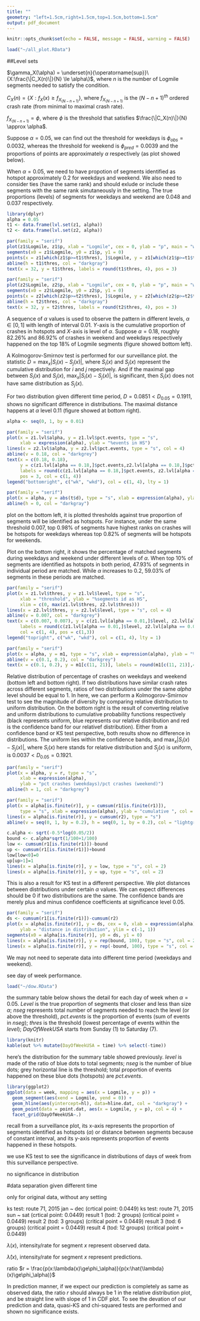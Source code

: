 ---
title: ""
geometry: "left=1.5cm,right=1.5cm,top=1.5cm,bottom=1.5cm"
output: pdf_document
---

```{r setup, include=FALSE}
knitr::opts_chunk$set(echo = FALSE, message = FALSE, warning = FALSE)
```


```{r include = FALSE, cache = FALSE}
load("~/all_plot.RData")
```

##Level sets

$\gamma_X(\alpha) = \underset{n}{\operatorname{sup}}\{X:\frac{\|C_X(n)\|}{N} \le \alpha\}$, where $n$ is the number of Logmile segments needed to satisfy the condition. 

$C_X(n) = \{X:f_X(x) \ge f_{X_{(N-n+1)}}\}$, where $f_{X_{(N-n+1)}}$ is the $(N-n+1)^{th}$ ordered crash rate (from minimal to maximal crash rate).

$f_{X_{(N-n+1)}} = \phi$, where $\phi$ is the threshold that satisfies $\frac{\|C_X(n)\|}{N} \approx \alpha$. 

Suppose $\alpha = 0.05$, we can find out the threshold for weekdays is $\phi_{obs} = 0.0032$, whereas the threshold for weekend is $\phi_{pred} = 0.0039$ and the proportions of points are approximately $\alpha$ respectively (as plot showed below).

When $\alpha = 0.05$, we need to have propotion of segments identified as hotspot approximately 0.2 for weekdays and weekend. We also need to consider ties (have the same rank) and should exlude or include these segments with the same rank simutaneously in the setting. The true proportions (levels) of segments for weekdays and weekend are 0.048 and 0.037 respectively.

```{r fig.height = 3.5, fig.width = 3.5, fig.show = "hold", results = "asis"}
library(dplyr)
alpha = 0.05
t1 <- data.frame(lvl.set(z1, alpha))
t2 <- data.frame(lvl.set(z2, alpha))

par(family = "serif")
plot(z1$Logmile, z1$p, xlab = "Logmile", cex = 0, ylab = "p", main = "weekday")
segments(x0 = z1$Logmile, y0 = z1$p, y1 = 0)
points(x = z1[which(z1$p>=t1$thres), ]$Logmile, y = z1[which(z1$p>=t1$thres), ]$p)
abline(h = t1$thres, col = "darkgray")
text(x = 32, y = t1$thres, labels = round(t1$thres, 4), pos = 3)

par(family = "serif")
plot(z2$Logmile, z2$p, xlab = "Logmile", cex = 0, ylab = "p", main = "weekend")
segments(x0 = z2$Logmile, y0 = z2$p, y1 = 0)
points(x = z2[which(z2$p>=t2$thres), ]$Logmile, y = z2[which(z2$p>=t2$thres), ]$p)
abline(h = t2$thres, col = "darkgray")
text(x = 32, y = t2$thres, labels = round(t2$thres, 4), pos = 3)
```

A sequence of $\alpha$ values is used to observe the pattern in different levels, $\alpha \in [0, 1]$ with length of interval 0.01. $Y$-axis is the cumulative proportion of crashes in hotspots and $X$-axis is level of $\alpha$. Suppose $\alpha = 0.18$, roughly 82.26% and 86.92% of crashes in weekend and weekdays respectively happened on the top 18% of Logmile segments (figure showed bottom left).

A Kolmogorov-Smirnov test is performed for our surveillance plot. the statistic $D = \operatorname{max}_x|S_i(x)-S_j(x)|$, where $S_i(x)$ and $S_j(x)$ represent the cumulative distribution for $i$ and $j$ repectively. And if the maximal gap between $S_i(x)$ and $S_j(x)$, $\operatorname{max}_x|S_i(x)-S_j(x)|$, is significant, then $S_i(x)$ does not have same distribution as $S_j(x)$.

For two distribution given different time period, $D = 0.0851 < D_{0.05} = 0.1911$, shows no significant difference in distributions. The maximal distance happens at $\alpha$ level 0.11 (figure showed at bottom right). 

```{r fig.height = 3.5, fig.width = 3.5, fig.show = "hold", results = "asis"}
alpha <- seq(0, 1, by = 0.01)

par(family = "serif")
plot(x = z1.lvl$alpha, y = z1.lvl$pct.events, type = "s", 
     xlab = expression(alpha), ylab = "%events in HS")
lines(x = z2.lvl$alpha, y = z2.lvl$pct.events, type = "s", col = 4)
abline(v = 0.18, col = "darkgrey")
text(x = c(0.18, 0.18), 
     y = c(z1.lvl[alpha == 0.18,]$pct.events,z2.lvl[alpha == 0.18,]$pct.events),
     labels = round(c(z1.lvl[alpha == 0.18,]$pct.events, z2.lvl[alpha == 0.18,]$pct.events),4), 
     pos = 3, col = c(1, 4))
legend("bottomright", c("wk", "wkd"), col = c(1, 4), lty = 1)

par(family = "serif")
plot(x = alpha, y = abs(t$d), type = "s", xlab = expression(alpha), ylab = "distance")
abline(h = 0, col = "darkgray")
```

plot on the bottom left, it is plotted thresholds against true proportion of segments will be identified as hotspots. For instance, under the same threshold 0.007, top 0.98% of segments have highest ranks on crashes will be hotspots for weekdays whereas top 0.82% of segments will be hotspots for weekends. 

Plot on the bottom right, it shows the percentage of matched segments during weekdays and weekend under different levels of $\alpha$. When top 10% of segments are identified as hotspots in both period, 47.93% of segments in individual period are matched. While $\alpha$ increases to 0.2, 59.03% of segments in these periods are matched.

```{r fig.height = 3.5, fig.width = 3.5, fig.show = "hold", results = "asis"}
par(family = "serif")
plot(x = z1.lvl$thres, y = z1.lvl$level, type = "s", 
     xlab = "threshold", ylab = "%segments id as HS", 
     xlim = c(0, max(z1.lvl$thres, z2.lvl$thres)))
lines(x = z2.lvl$thres, y = z2.lvl$level, type = "s", col = 4)
abline(v = 0.007, col = "darkgrey")
text(x = c(0.007, 0.007), y = c(z1.lvl[alpha == 0.01,]$level, z2.lvl[alpha == 0.01,]$level),
     labels = round(c(z1.lvl[alpha == 0.01,]$level, z2.lvl[alpha == 0.01,]$level),4), 
     col = c(1, 4), pos = c(1,3))
legend("topright", c("wk", "wkd"), col = c(1, 4), lty = 1)

par(family = "serif")
plot(x = alpha, y = m1, type = "s", xlab = expression(alpha), ylab = "% matches")
abline(v = c(0.1, 0.2), col = "darkgrey")
text(x = c(0.1, 0.2), y = m1[c(11, 21)], labels = round(m1[c(11, 21)],4), pos = 3)
```

Relative distribution of percentage of crashes on weekdays and weekend (bottom left and bottom right). If two distributions have similar crash rates across different segments, ratios of two distributions under the same $alpha$ level should be equal to 1. In here, we can perform a Kolmogorov-Smirnov test to see the magnitude of diversity by comparing relative distribution to uniform distribution. On the bottom right is the result of converting relative and uniform distributions to cumulative probability functions respectively (black represents uniform, blue represents our relative distribution and red is the confidence band for our relativef distribution).
Either from a confidence band or KS test perspective, both results show no difference in distributions. The uniform lies within the confidence bands, and $\operatorname{max}_x|S_i(x)-S_j(x)|$, where $S_i(x)$ here stands for relative distribution and $S_j(x)$ is uniform, is $0.0037 < D_{0.05} = 0.1921$.

```{r fig.height = 3.5, fig.width = 3.5, fig.show = "hold", results = "asis"}
par(family = "serif")
plot(x = alpha, y = r, type = "s", 
     xlab = expression(alpha), 
     ylab = "pct crashes (weekdays)/pct crashes (weekend)")
abline(h = 1, col = "darkgrey")

par(family = "serif")
plot(x = alpha[is.finite(r)], y = cumsum(r1[is.finite(r1)]), 
     type = "s", xlab = expression(alpha), ylab = "cumulative ", col = 4)
lines(x = alpha[is.finite(r)], y = cumsum(r2), type = "s")
abline(v = seq(0, 1, by = 0.2), h = seq(0, 1, by = 0.2), col = "lightgrey")

c.alpha <- sqrt(-0.5*log(0.05/2)) 
bound <- c.alpha*sqrt(1/100+1/100)
low <- cumsum(r1[is.finite(r1)])-bound
up <- cumsum(r1[is.finite(r1)])+bound
low[low<0]=0
up[up>1]=1
lines(x = alpha[is.finite(r)], y = low, type = "s", col = 2)
lines(x = alpha[is.finite(r)], y = up, type = "s", col = 2)
```

This is also a result for KS test in a different perspective. We plot distances between distributions under certain $\alpha$ values. We can expect differences should be 0 if two distributions are the same. The confidence bands are merely plus and minus confidence coefficients at significance level 0.05.

```{r}
par(family = "serif")
ds <- cumsum(r1[is.finite(r1)])-cumsum(r2)
plot(x = alpha[is.finite(r)], y = ds, cex = 0, xlab = expression(alpha),
     ylab = "distance in distribution", ylim = c(-1, 1))
segments(x0 = alpha[is.finite(r)], y0 = ds, y1 = 0)
lines(x = alpha[is.finite(r)], y = rep(bound, 100), type = "s", col = 2)
lines(x = alpha[is.finite(r)], y = rep(-bound, 100), type = "s", col = 2)
```

We may not need to seperate data into different time period (weekdays and weekend).

see day of week performance.

```{r include = FALSE, cache = FALSE}
load("~/dow.RData")
```

the summary table below shows the detail for each day of week when $\alpha = 0.05$. $Level$ is the true proportion of segments that closer and less than size $\alpha$; $nseg$ represents total number of segments needed to reach the level (or above the threshold), $pct.events$ is the proportion of events (sum of events in $nseg$); $thres$ is the threshold (lowest percentage of events within the $level$); $DayOfWeekUSA$ starts from Sunday (1) to Saturday (7).

```{r}
library(knitr)
kable(out %>% mutate(DayOfWeekUSA = time) %>% select(-time))
```

here's the distribution for the summary table showed previously. $level$ is made of the ratio of blue dots to total segments; $nseg$ is the number of blue dots; grey horizontal line is the threshold; total proportion of events happened on these blue dots (hotspots) are $pct.events$.

```{r}
library(ggplot2)
ggplot(data = week, mapping = aes(x = Logmile, y = p)) +
  geom_segment(aes(xend = Logmile, yend = 0)) + 
  geom_hline(aes(yintercept=hl), data=hline.dat, col = "darkgray") + 
  geom_point(data = point.dat, aes(x = Logmile, y = p), col = 4) + 
  facet_grid(DayOfWeekUSA~.)
```

recall from a surveillance plot, its x-axis represents the proportion of segments identified as hotspots ($\alpha$) or distance between segments because of constant interval, and its y-axis represents proportion of events happened in these hotspots.

we use KS test to see the significance in distributions of days of week from this surveillance perspective.

no significance in distribution 
\begin{table}[ht]\centering\begin{tabular}{rllrl}
\hline 1 & Mon & Tue, Wed, Thu, Fri \\
       2 & Tue & Wed, Thu, Fri \\
       3 & Wed & Thu, Fri \\
\hline\end{tabular}\end{table}

#data separation given different time

only for original data, without any setting

ks test: route 71, 2015 jan ~ dec (crtical point: 0.0449)
\begin{table}[ht]\centering\begin{tabular}{rllrl}
\hline Same \\
       1 & Jan & Jul, Sep, Oct\\
       2 & Mar & Sep, Oct\\
       3 & May & Aug\\
       4 & Jul & Sep\\
       5 & Sep & Oct\\
       6 & Nov & Dec\\
\hline\end{tabular}\end{table}
 
ks test: route 71, 2015 sun ~ sat (crtical point: 0.0449)
\begin{table}[ht]\centering\begin{tabular}{rllrl}
\hline Same \\
       1 & mon & tue (0.0304), wed (0.0407), fri (0.0286)\\
       2 & tue & wed (0.0418), thu (0.0433), fri (0.0314), sat (0.0399)\\
       3 & wed & thu (0.0366), fri (0.0427), sat (0.0371)\\
       Diff\\
       1 & mon & thu (0.0484), sat (0.0513), sun (0.0746)\\
       2 & tue & sun (0.0673)\\
       3 & wed & sun (0.0831)\\
       4 & thu & fri (0.0470), sat (0.0470), sun (0.0961)\\
       5 & fri & sat (0.0497), sun (0.0644)\\
       6 & sat & sun (0.0842)\\
\hline\end{tabular}\end{table}

result 1 (tod: 2 groups) (critical point = 0.0449)
\begin{table}[ht]\centering\begin{tabular}{rllrl}
\hline Diff \\
       1 & 0am-12pm, 12pm-0am (0.0494)\\
\hline\end{tabular}\end{table}

result 2 (tod: 3 groups) (critical point = 0.0449)
\begin{table}[ht]\centering\begin{tabular}{rllrl}
\hline Same \\
       1 & 8-16 & 16-24 (0.0370)\\
       Diff \\
       1 & 0-8 & 8-16 (0.1077)\\
       2 & 8-16 & 16-24 (0.0370)\\
\hline\end{tabular}\end{table}

result 3 (tod: 6 groups) (critical point = 0.0449)
\begin{table}[ht]\centering\begin{tabular}{rllrl}
\hline Same \\
       1 & 8-12 & 16-20 (0.0413)\\
       2 & 12-16 & 16-20 (0.0427)\\
       Diff \\
       1 & 0-4 & 4-8 (0.0863), 8-12 (0.1338), 12-16 (0.1469), 16-20 (0.1593), 20-24 (0.1481)\\
       2 & 4-8 & 8-12 (0.0918), 12-16 (0.0844), 16-20 (0.1009), 20-24 (0.0730)\\
       3 & 8-12 & 12-16 (0.0588), 20-24 (0.0642)\\
       4 & 12-16 & 20-24 (0.0499)\\
       5 & 16-20 & 20-24 (0.0639)\\
\hline\end{tabular}\end{table}

result 4 (tod: 12 groups) (critical point = 0.0449)
\begin{table}[ht]\centering\begin{tabular}{rllrl}
\hline Same \\
       1 & 10-12 & 12-14\\
       2 & 12-14 & 16-18, 18-20\\
       3 & 16-18 & 18-20\\
       4 & 18-20 & 20-22\\
\hline\end{tabular}\end{table}






$\lambda(x)$, intensity/rate for segment $x$ represent observed data.

$\hat{\lambda}(x)$, intensity/rate for segment $x$ represent predictions.

ratio $r = \frac{p(x:\lambda(x)\ge\phi_\alpha)}{p(x:\hat{\lambda}(x)\ge\phi_\alpha)}$

In prediction manner, if we expect our prediction is completely as same as observed data, the ratio $r$ should always be 1 in the relative distribution plot, and be straight line with slope of 1 in CDF plot. To see the devation of our prediction and data, quasi-KS and chi-squared tests are performed and shown no significance exists.